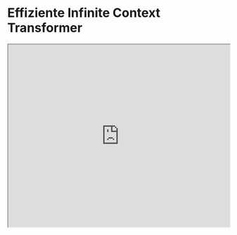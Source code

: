# Effiziente Infinite Context Transformer


<iframe width="100%"
  height="415px"
  src="https://www.youtube.com/embed/tOaTaQ8ZGRo?si=pFP-KiLe63Ppl9Pd" allow="accelerometer; autoplay; clipboard-write; encrypted-media; gyroscope; picture-in-picture"
  allowFullScreen
  />

Ein neues [Paper](https://arxiv.org/abs/2404.07143) von Google integriert kompressiven Speicher in eine Vanilla Dot-Product Attention-Schicht.

Das Ziel ist es, Transformer-LLMs zu ermöglichen, effektiv unendlich lange Eingaben mit begrenztem Speicherbedarf und Rechenaufwand zu verarbeiten.

Sie schlagen eine neue Aufmerksamkeitstechnik vor, die als Infini-Attention bezeichnet wird, welche eine kompressive Speichereinheit in einen Vanilla-Aufmerksamkeitsmechanismus einbaut.

!["Infini-Attention"](../../img/research/infini-attention.png)

Es kombiniert sowohl maskierte lokale Aufmerksamkeit als auch langfristige lineare Aufmerksamkeit in einem einzigen Transformer-Block. Dies ermöglicht es dem Infini-Transformer-Modell, effizient sowohl lang- als auch kurzreichende Kontextabhängigkeiten zu handhaben.

Dieser Ansatz übertrifft Basismodelle beim langkontextuellen Sprachmodellieren mit einem Speicherkompressionsverhältnis von 114x!

Sie zeigen auch, dass ein 1B LLM natürlich auf eine Sequenzlänge von 1M skaliert werden kann und ein 8B-Modell ein neues SoTA-Ergebnis bei einer Buchzusammenfassungsaufgabe mit einer Länge von 500K erreicht.

Angesichts der wachsenden Bedeutung von langkontextuellen LLMs könnte ein effektives Speichersystem leistungsstarke Fähigkeiten im Bereich des Schlussfolgerns, Planens, der kontinuierlichen Anpassung und bisher in LLMs nicht gesehene Fähigkeiten freisetzen.
